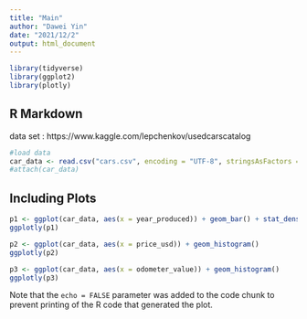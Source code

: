 ```yaml
---
title: "Main"
author: "Dawei Yin"
date: "2021/12/2"
output: html_document
---
```


```r
library(tidyverse)
library(ggplot2)
library(plotly)

```

## R Markdown
data set : https://www.kaggle.com/lepchenkov/usedcarscatalog

```r
#load data
car_data <- read.csv("cars.csv", encoding = "UTF-8", stringsAsFactors = T)
#attach(car_data)
```

## Including Plots
```r

p1 <- ggplot(car_data, aes(x = year_produced)) + geom_bar() + stat_density()
ggplotly(p1)

p2 <- ggplot(car_data, aes(x = price_usd)) + geom_histogram()
ggplotly(p2)

p3 <- ggplot(car_data, aes(x = odometer_value)) + geom_histogram()
ggplotly(p3)
```

Note that the `echo = FALSE` parameter was added to the code chunk to prevent printing of the R code that generated the plot.
